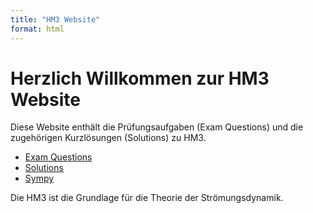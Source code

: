 ```yaml
---
title: "HM3 Website"
format: html
---
```


# Herzlich Willkommen zur HM3 Website

Diese Website enthält die Prüfungsaufgaben (Exam Questions) und die zugehörigen Kurzlösungen (Solutions) zu HM3.

- [Exam Questions](exam-questions.qmd)
- [Solutions](solutions.qmd)
- [Sympy](quarto_python.qmd)

Die HM3 ist die Grundlage für die Theorie der Strömungsdynamik. 
